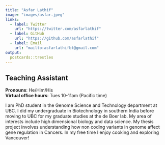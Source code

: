 ```yaml
---
title: "Asfar Lathif"
image: "images/asfar.jpeg"
links:
  - label: Twitter
    url: "https://twitter.com/asfarlathif"
  - label: GitHub
    url: "https://github.com/asfarlathif"
  - label: Email
    url: "mailto:asfarlathifbt@gmail.com"
output:
  postcards::trestles
---
```

 
## Teaching Assistant

**Pronouns**: He/Him/His  
**Virtual office hours**: Tues 10-11am (Pacific time)

I am PhD student in the Genome Science and Technology department at UBC. I did my undergraduate in Biotechnology in southern India before moving to UBC for my graduate studies at the de Boer lab. My area of interests include high dimensional biology and data science. My thesis project involves understanding how non coding variants in genome affect gene regulation in Cancers. In my free time I enjoy cooking and exploring Vancouver!
